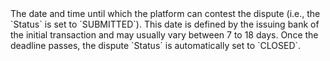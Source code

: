 <ResponseField name="ContestDeadlineDate" type="timestamp" >    
The date and time until which the platform can contest the dispute (i.e., the `Status` is set to `SUBMITTED`). This date is defined by the issuing bank of the initial transaction and may usually vary between 7 to 18 days. Once the deadline passes, the dispute `Status` is automatically set to `CLOSED`.  
</ResponseField>